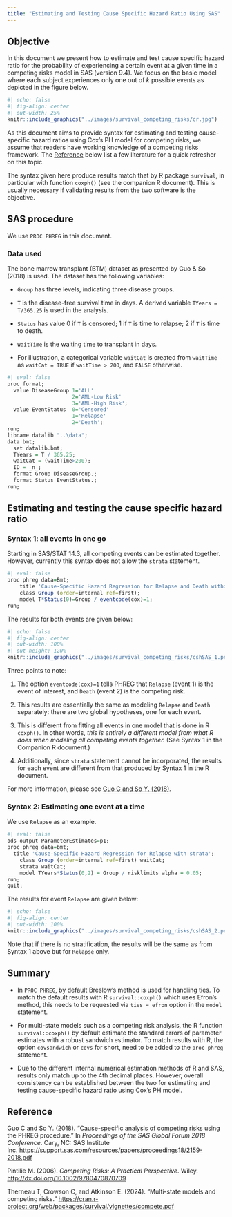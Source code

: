 ```yaml
---
title: "Estimating and Testing Cause Specific Hazard Ratio Using SAS"
---
```


## Objective

In this document we present how to estimate and test cause specific hazard ratio for the probability of experiencing a certain event at a given time in a competing risks model in SAS (version 9.4). We focus on the basic model where each subject experiences only one out of *k* possible events as depicted in the figure below.

```r
#| echo: false
#| fig-align: center
#| out-width: 25%
knitr::include_graphics("../images/survival_competing_risks/cr.jpg")
```

As this document aims to provide syntax for estimating and testing cause-specific hazard ratios using Cox's PH model for competing risks, we assume that readers have working knowledge of a competing risks framework. The [Reference] below list a few literature for a quick refresher on this topic.

The syntax given here produce results match that by R package `survival`, in particular with function `coxph()` (see the companion R document). This is usually necessary if validating results from the two software is the objective.

## SAS procedure

We use `PROC PHREG` in this document.

### Data used

The bone marrow transplant (BTM) dataset as presented by Guo & So (2018) is used. The dataset has the following variables:

-   `Group` has three levels, indicating three disease groups.

-   `T` is the disease-free survival time in days. A derived variable `TYears = T/365.25` is used in the analysis.

-   `Status` has value 0 if `T` is censored; 1 if `T` is time to relapse; 2 if `T` is time to death.

-   `WaitTime` is the waiting time to transplant in days.

-   For illustration, a categorical variable `waitCat` is created from `waitTime` as `waitCat = TRUE` if `waitTime > 200`, and `FALSE` otherwise.

```r
#| eval: false
proc format;
  value DiseaseGroup 1='ALL'
                     2='AML-Low Risk'
                     3='AML-High Risk';
  value EventStatus  0='Censored'
                     1='Relapse'
                     2='Death';
run;
libname datalib "..\data";
data bmt;
  set datalib.bmt;
  TYears = T / 365.25;
  waitCat = (waitTime>200);
  ID = _n_;
  format Group DiseaseGroup.;
  format Status EventStatus.;
run;
```

## Estimating and testing the cause specific hazard ratio

### Syntax 1: all events in one go

Starting in SAS/STAT 14.3, all competing events can be estimated together. However, currently this syntax does not allow the `strata` statement.

```r
#| eval: false
proc phreg data=Bmt;
	title 'Cause-Specific Hazard Regression for Relapse and Death without strata';
	class Group (order=internal ref=first);
	model T*Status(0)=Group / eventcode(cox)=1;
run;
```

The results for both events are given below:

```r
#| echo: false
#| fig-align: center
#| out-width: 100%
#| out-height: 120%
knitr::include_graphics("../images/survival_competing_risks/cshSAS_1.png")
```

Three points to note:

1.  The option `eventcode(cox)=1` tells PHREG that `Relapse` (event 1) is the event of interest, and `Death` (event 2) is the competing risk.

2.  This results are essentially the same as modeling `Relapse` and `Death` separately: there are two global hypotheses, one for each event.

3.  This is different from fitting all events in one model that is done in R `coxph()`. In other words, *this is entirely a different model from what R does when modeling all competing events together.* (See Syntax 1 in the Companion R document.)

4.  Additionally, since `strata` statement cannot be incorporated, the results for each event are different from that produced by Syntax 1 in the R document.

For more information, please see [Guo C and So Y. (2018)](https://support.sas.com/resources/papers/proceedings18/2159-2018.pdf).

### Syntax 2: Estimating one event at a time

We use `Relapse` as an example.

```r
#| eval: false
ods output ParameterEstimates=p1;
proc phreg data=bmt; 
  title 'Cause-Specific Hazard Regression for Relapse with strata';
	class Group (order=internal ref=first) waitCat;
	strata waitCat;
	model TYears*Status(0,2) = Group / risklimits alpha = 0.05;
run;
quit;
```

The results for event `Relapse` are given below:

```r
#| echo: false
#| fig-align: center
#| out-width: 100%
knitr::include_graphics("../images/survival_competing_risks/cshSAS_2.png")
```

Note that if there is no stratification, the results will be the same as from Syntax 1 above but for `Relapse` only.

## Summary

-   In `PROC PHREG`, by default Breslow's method is used for handling ties. To match the default results with R `survival::coxph()` which uses Efron's method, this needs to be requested via `ties = efron` option in the `model` statement.

-   For multi-state models such as a competing risk analysis, the R function `survival::coxph()` by default estimate the standard errors of parameter estimates with a robust sandwich estimator. To match results with R, the option `covsandwich` or `covs` for short, need to be added to the `proc phreg` statement.

-   Due to the different internal numerical estimation methods of R and SAS, results only match up to the 4th decimal places. However, overall consistency can be established between the two for estimating and testing cause-specific hazard ratio using Cox's PH model.

## Reference

Guo C and So Y. (2018). "Cause-specific analysis of competing risks using the PHREG procedure." In *Proceedings of the SAS Global Forum 2018 Conference*. Cary, NC: SAS Institute Inc. <https://support.sas.com/resources/papers/proceedings18/2159-2018.pdf>

Pintilie M. (2006). *Competing Risks: A Practical Perspective*. Wiley. <http://dx.doi.org/10.1002/9780470870709>

Therneau T, Crowson C, and Atkinson E. (2024). "Multi-state models and competing risks." <https://cran.r-project.org/web/packages/survival/vignettes/compete.pdf>
